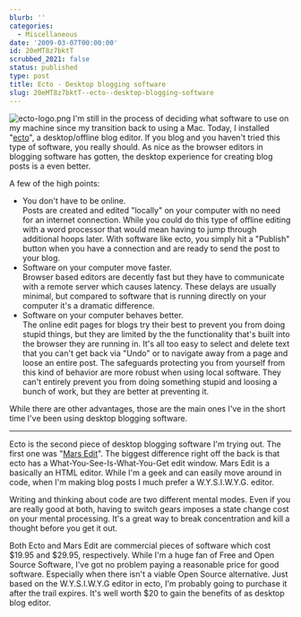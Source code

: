 ```yaml
---
blurb: ''
categories:
  - Miscellaneous
date: '2009-03-07T00:00:00'
id: 20eMT8z7bktT
scrubbed_2021: false
status: published
type: post
title: Ecto - Desktop blogging software
slug: 20eMT8z7bktT--ecto--desktop-blogging-software
---
```


![ecto-logo.png](http://www.alanwsmith.com/blog/wp-content/uploads/2009/03/ecto-logo.png)
I'm still in the process of deciding what software to use on my
machine since my transition back to using a Mac. Today, I installed
"[ecto](http://illuminex.com/ecto/ "ecto blog editor")", a
desktop/offline blog editor. If you blog and you haven't tried this
type of software, you really should. As nice as the browser editors
in blogging software has gotten, the desktop experience for
creating blog posts is a even better.

A few of the high points:

-   You don't have to be online.  
    Posts are created and edited "locally" on your computer with no
    need for an internet connection. While you could do this type of
    offline editing with a word processor that would mean having to
    jump through additional hoops later. With software like ecto, you
    simply hit a "Publish" button when you have a connection and are
    ready to send the post to your blog.
-   Software on your computer move faster.  
    Browser based editors are decently fast but they have to
    communicate with a remote server which causes latency. These delays
    are usually minimal, but compared to software that is running
    directly on your computer it's a dramatic difference.  
-   Software on your computer behaves better.  
    The online edit pages for blogs try their best to prevent you from
    doing stupid things, but they are limited by the the functionality
    that's built into the browser they are running in. It's all too
    easy to select and delete text that you can't get back via "Undo"
    or to navigate away from a page and loose an entire post. The
    safeguards protecting you from yourself from this kind of behavior
    are more robust when using local software. They can't entirely
    prevent you from doing something stupid and loosing a bunch of
    work, but they are better at preventing it.

While there are other advantages, those are the main ones I've in
the short time I've been using desktop blogging software.


* * * * *

Ecto is the second piece of desktop blogging software I'm trying
out. The first one was
"[Mars Edit](http://www.red-sweater.com/marsedit/ "Mars Edit Desktop Blog Editor")".
The biggest difference right off the back is that ecto has a
What-You-See-Is-What-You-Get edit window. Mars Edit is a basically
an HTML editor. While I'm a geek and can easily move around in
code, when I'm making blog posts I much prefer a W.Y.S.I.W.Y.G.
editor.

Writing and thinking about code are two different mental modes.
Even if you are really good at both, having to switch gears imposes
a state change cost on your mental processing. It's a great way to
break concentration and kill a thought before you get it out.

Both Ecto and Mars Edit are commercial pieces of software which
cost $19.95 and $29.95, respectively. While I'm a huge fan of Free
and Open Source Software, I've got no problem paying a reasonable
price for good software. Especially when there isn't a viable Open
Source alternative. Just based on the W.Y.S.I.W.Y.G editor in ecto,
I'm probably going to purchase it after the trail expires. It's
well worth $20 to gain the benefits of as desktop blog editor.

